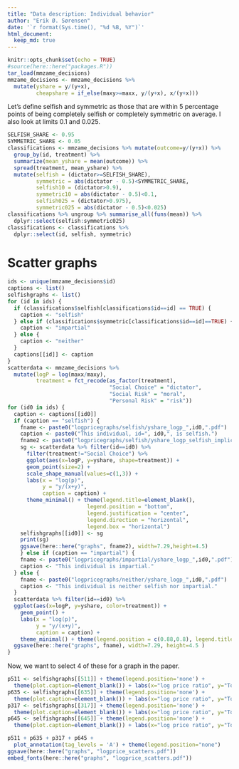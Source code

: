 ```yaml
---
title: "Data description: Individual behavior"
author: "Erik Ø. Sørensen"
date: '`r format(Sys.time(), "%d %B, %Y")`'
html_document:
  keep_md: true
---
```


```r
knitr::opts_chunk$set(echo = TRUE)
#source(here::here("packages.R"))
tar_load(mmzame_decisions)
mmzame_decisions <- mmzame_decisions %>%
  mutate(yshare = y/(y+x), 
         cheapshare = if_else(maxy>=maxx, y/(y+x), x/(y+x))) 
```


Let's define selfish and symmetric as those that are within 5 percentage points of
being completely selfish or completely symmetric on average. I also look at limits 0.1 and 0.025.

```r
SELFISH_SHARE <- 0.95
SYMMETRIC_SHARE <- 0.05
classifications <- mmzame_decisions %>% mutate(outcome=y/(y+x)) %>%
  group_by(id, treatment) %>% 
  summarize(mean_yshare = mean(outcome)) %>%
  spread(treatment, mean_yshare) %>%
  mutate(selfish = (dictator>=SELFISH_SHARE),
         symmetric = abs(dictator - 0.5)<SYMMETRIC_SHARE,
         selfish10 = (dictator>0.9),
         symmetric10 = abs(dictator - 0.5)<0.1,
         selfish025 = (dictator>0.975),
         symmetric025 = abs(dictator - 0.5)<0.025) 
classifications %>% ungroup %>% summarise_all(funs(mean)) %>%
  dplyr::select(selfish:symmetric025) 
classifications <- classifications %>%
  dplyr::select(id, selfish, symmetric)
```


# Scatter graphs 

```r
ids <- unique(mmzame_decisions$id)
captions <- list()
selfishgraphs <- list()
for (id in ids) {
  if (classifications$selfish[classifications$id==id] == TRUE) {
    caption <- "selfish"
  } else if (classifications$symmetric[classifications$id==id]==TRUE) {
    caption <- "impartial"
  } else {
    caption <- "neither"
  }
  captions[[id]] <- caption
}
scatterdata <- mmzame_decisions %>% 
  mutate(logP = log(maxx/maxy),
         treatment = fct_recode(as_factor(treatment),
                                "Social Choice" = "dictator",
                                "Social Risk" = "moral",
                                "Personal Risk" = "risk"))
for (id0 in ids) {
  caption <- captions[[id0]]
  if (caption == "selfish") {
    fname <- paste0("logpricegraphs/selfish/yshare_logp_",id0,".pdf")
    caption <- paste0("This individual, id=", id0,", is selfish.")
    fname2 <- paste0("logpricegraphs/selfish/yshare_logp_selfish_implicit_",id0,".pdf")
    sg <- scatterdata %>% filter(id==id0) %>%
      filter(treatment!="Social Choice") %>%
      ggplot(aes(x=logP, y=yshare, shape=treatment)) +
      geom_point(size=2) + 
      scale_shape_manual(values=c(1,3)) +
      labs(x = "log(p)", 
           y = "y/(x+y)",
           caption = caption) +
      theme_minimal() + theme(legend.title=element_blank(),
                         legend.position = "bottom", 
                         legend.justification = "center",
                         legend.direction = "horizontal",
                         legend.box = "horizontal")
    selfishgraphs[[id0]] <- sg
    print(sg)
    ggsave(here::here("graphs", fname2), width=7.29,height=4.5)
    } else if (caption == "impartial") {
    fname <- paste0("logpricegraphs/impartial/yshare_logp_",id0,".pdf")
    caption <- "This individual is impartial."
  } else {
    fname <- paste0("logpricegraphs/neither/yshare_logp_",id0,".pdf")
    caption <- "This individual is neither selfish nor impartial."
  }
  scatterdata %>% filter(id==id0) %>%
  ggplot(aes(x=logP, y=yshare, color=treatment)) + 
    geom_point() +
    labs(x = "log(p)",
         y = "y/(x+y)",
         caption = caption) +
    theme_minimal() + theme(legend.position = c(0.88,0.8), legend.title=element_blank() )
  ggsave(here::here("graphs", fname), width=7.29, height=4.5 )
}
```

Now, we want to select 4 of these for a graph in the paper.

```r
p511 <- selfishgraphs[[511]] + theme(legend.position='none') + 
  theme(plot.caption=element_blank()) + labs(x="log price ratio", y="Token share")
p635 <- selfishgraphs[[635]] + theme(legend.position='none') + 
  theme(plot.caption=element_blank()) + labs(x="log price ratio", y="Token share")
p317 <- selfishgraphs[[317]] + theme(legend.position='none') + 
  theme(plot.caption=element_blank()) + labs(x="log price ratio", y="Token share")
p645 <- selfishgraphs[[645]] + theme(legend.position='none') + 
  theme(plot.caption=element_blank()) + labs(x="log price ratio", y="Token share")

p511 + p635 + p317 + p645 +
  plot_annotation(tag_levels = 'A') + theme(legend.position="none")
ggsave(here::here("graphs", "logprice_scatters.pdf"))
embed_fonts(here::here("graphs", "logprice_scatters.pdf"))
```


